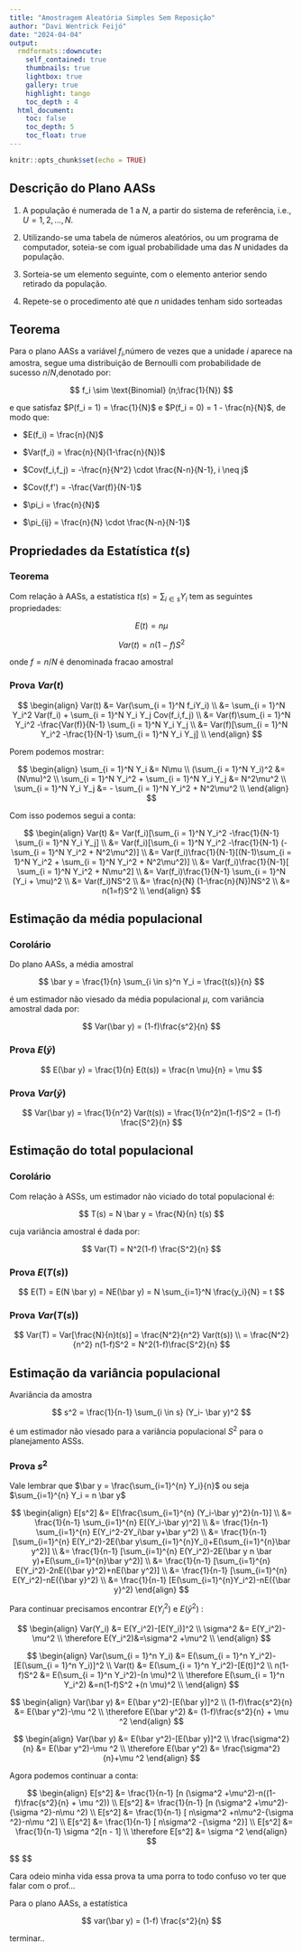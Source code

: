 ```yaml
---
title: "Amostragem Aleatória Simples Sem Reposição"
author: "Davi Wentrick Feijó"
date: "2024-04-04"
output: 
  rmdformats::downcute:
    self_contained: true
    thumbnails: true
    lightbox: true
    gallery: true
    highlight: tango
    toc_depth : 4
  html_document:
    toc: false
    toc_depth: 5
    toc_float: true
---
```


```r
knitr::opts_chunk$set(echo = TRUE)
```

## Descrição do Plano AASs

1. A população é numerada de 1 a $N$, a partir do sistema de referência, i.e., $U = {1, 2, ..., N}$.

2. Utilizando-se uma tabela de números aleatórios, ou um programa de computador, soteia-se com igual probabilidade uma das $N$ unidades da população.

3. Sorteia-se um elemento seguinte, com o elemento anterior sendo retirado da população.

4. Repete-se o procedimento até que $n$ unidades tenham sido sorteadas

## Teorema
Para o plano AASs a variável $f_i$,número de vezes que a unidade $i$ aparece na amostra, segue uma distribuição de Bernoulli com probabilidade de sucesso $n/N$,denotado por:



$$
f_i \sim \text{Binomial} (n;\frac{1}{N})
$$

e que satisfaz $P(f_i = 1) = \frac{1}{N}$ e $P(f_i = 0) = 1 - \frac{n}{N}$, de modo que:

* $E(f_i) = \frac{n}{N}$

* $Var(f_i) = \frac{n}{N}(1-\frac{n}{N})$

* $Cov(f_i,f_j) = -\frac{n}{N^2} \cdot \frac{N-n}{N-1}, i \neq j$

* $Cov(f,f') = -\frac{Var(f)}{N-1}$

* $\pi_i = \frac{n}{N}$

* $\pi_{ij} = \frac{n}{N} \cdot \frac{N-n}{N-1}$


## Propriedades da Estatística $t(s)$


### Teorema

Com relação à AASs, a estatística $t(s) = \sum_{i \in s} Y_i$ tem as seguintes propriedades:

$$
E(t) = n \mu
$$

$$
Var(t) = n(1-f)S^2
$$

onde $f = n/N$ é denominada fracao amostral



### Prova $Var(t)$


$$
\begin{align}
Var(t) &= Var(\sum_{i = 1}^N f_iY_i) \\
       &= \sum_{i = 1}^N Y_i^2 Var(f_i) + \sum_{i = 1}^N Y_i Y_j Cov(f_i,f_j) \\
       &= Var(f)\sum_{i = 1}^N Y_i^2 -\frac{Var(f)}{N-1} \sum_{i = 1}^N Y_i Y_j \\
       &= Var(f)[\sum_{i = 1}^N Y_i^2 -\frac{1}{N-1} \sum_{i = 1}^N Y_i Y_j] \\
\end{align}
$$

Porem podemos mostrar:


$$
\begin{align}
\sum_{i = 1}^N Y_i &= N\mu \\
(\sum_{i = 1}^N Y_i)^2 &= (N\mu)^2 \\
\sum_{i = 1}^N Y_i^2 + \sum_{i = 1}^N Y_i Y_j  &= N^2\mu^2 \\
 \sum_{i = 1}^N Y_i Y_j  &= - \sum_{i = 1}^N Y_i^2 + N^2\mu^2 \\
\end{align}
$$

Com isso podemos segui a conta:

$$
\begin{align}
Var(t) &= Var(f_i)[\sum_{i = 1}^N Y_i^2 -\frac{1}{N-1} \sum_{i = 1}^N Y_i Y_j] \\
       &= Var(f_i)[\sum_{i = 1}^N Y_i^2 -\frac{1}{N-1} (- \sum_{i = 1}^N Y_i^2 + N^2\mu^2)] \\
       &= Var(f_i)\frac{1}{N-1}[(N-1)\sum_{i = 1}^N Y_i^2 + \sum_{i = 1}^N Y_i^2 + N^2\mu^2)] \\
       &= Var(f_i)\frac{1}{N-1}[ \sum_{i = 1}^N Y_i^2 + N\mu^2] \\
       &= Var(f_i)\frac{1}{N-1} \sum_{i = 1}^N (Y_i + \mu)^2 \\
       &= Var(f_i)NS^2 \\
       &= \frac{n}{N} (1-\frac{n}{N})NS^2 \\
       &= n(1=f)S^2 \\
\end{align}
$$

## Estimação da média populacional


### Corolário

Do plano AASs, a média amostral


$$
\bar y  = \frac{1}{n} \sum_{i \in s}^n Y_i = \frac{t(s)}{n}
$$

é um estimador não viesado da média populacional $\mu$, com variância amostral dada por:

$$
Var(\bar y) = (1-f)\frac{s^2}{n}
$$

### Prova $E(\bar y)$


$$
E(\bar y) = \frac{1}{n} E(t(s)) = \frac{n \mu}{n} = \mu
$$

### Prova $Var(\bar y)$


$$
Var(\bar y) = \frac{1}{n^2} Var(t(s)) = \frac{1}{n^2}n(1-f)S^2 = (1-f) \frac{S^2}{n}
$$

## Estimação do total populacional

### Corolário

Com relação à ASSs, um estimador não viciado do total populacional é:

$$
T(s) = N \bar y = \frac{N}{n} t(s)
$$

cuja variância amostral é dada por:

$$
Var(T) = N^2(1-f) \frac{S^2}{n}
$$

### Prova $E(T(s))$

$$
E(T) = E(N \bar y) = NE(\bar y) = N \sum_{i=1}^N \frac{y_i}{N} = t
$$

### Prova $Var(T(s))$

$$
Var(T) = Var[\frac{N}{n}t(s)] = \frac{N^2}{n^2} Var(t(s)) \\
= \frac{N^2}{n^2} n(1-f)S^2 = N^2(1-f)\frac{S^2}{n}
$$

## Estimação da variância populacional

Avariância da amostra


$$
s^2 = \frac{1}{n-1} \sum_{i \in s} (Y_i- \bar y)^2
$$

é um estimador não viesado para a variância populacional $S^2$ para o planejamento ASSs.

### Prova $s^2$

Vale lembrar que $\bar y = \frac{\sum_{i=1}^{n} Y_i}{n}$ ou seja $\sum_{i=1}^{n} Y_i = n \bar y$

$$
\begin{align}
E[s^2]  &= E[\frac{\sum_{i=1}^{n} (Y_i-\bar y)^2}{n-1}] \\
        &= \frac{1}{n-1} \sum_{i=1}^{n} E[(Y_i-\bar y)^2] \\
        &= \frac{1}{n-1} \sum_{i=1}^{n} E(Y_i^2-2Y_i\bar y+\bar y^2) \\
        &= \frac{1}{n-1} [\sum_{i=1}^{n} E(Y_i^2)-2E(\bar y\sum_{i=1}^{n}Y_i)+E(\sum_{i=1}^{n}\bar y^2)] \\
        &= \frac{1}{n-1} [\sum_{i=1}^{n} E(Y_i^2)-2E(\bar y n \bar y)+E(\sum_{i=1}^{n}\bar y^2)] \\
        &= \frac{1}{n-1} [\sum_{i=1}^{n} E(Y_i^2)-2nE({\bar y}^2)+nE(\bar y^2)] \\
        &= \frac{1}{n-1} [\sum_{i=1}^{n} E(Y_i^2)-nE({\bar y}^2) \\
        &= \frac{1}{n-1} [E(\sum_{i=1}^{n}Y_i^2)-nE({\bar y}^2)
\end{align}
$$

Para continuar precisamos encontrar $E(Y_i^2)$ e $E(\bar y^2)$ :

$$
\begin{align}
Var(Y_i) &= E(Y_i^2)-[E(Y_i)]^2 \\
\sigma^2 &= E(Y_i^2)-\mu^2 \\
\therefore E(Y_i^2)&=\sigma^2 +\mu^2 \\
\end{align}
$$

$$
\begin{align}
Var(\sum_{i = 1}^n Y_i) &= E(\sum_{i = 1}^n Y_i^2)-[E(\sum_{i = 1}^n Y_i)]^2 \\
Var(t) &= E(\sum_{i = 1}^n Y_i^2)-[E(t)]^2 \\
n(1-f)S^2 &= E(\sum_{i = 1}^n Y_i^2)-(n \mu)^2 \\
\therefore E(\sum_{i = 1}^n Y_i^2) &=n(1-f)S^2 +(n \mu)^2 \\
\end{align} 
$$

$$
\begin{align}
Var(\bar y) &= E(\bar y^2)-[E(\bar y)]^2 \\
(1-f)\frac{s^2}{n} &= E(\bar y^2)-\mu ^2 \\
\therefore E(\bar y^2) &= (1-f)\frac{s^2}{n} + \mu ^2
\end{align}
$$



$$
\begin{align}
Var(\bar y) &= E(\bar y^2)-[E(\bar y)]^2 \\
\frac{\sigma^2}{n} &= E(\bar y^2)-\mu ^2 \\
\therefore E(\bar y^2) &= \frac{\sigma^2}{n}+\mu ^2
\end{align}
$$

Agora podemos continuar a conta:

$$
\begin{align}
E[s^2] &= \frac{1}{n-1} [n (\sigma^2 +\mu^2)-n((1-f)\frac{s^2}{n} + \mu ^2)) \\
E[s^2] &= \frac{1}{n-1} [n (\sigma^2 +\mu^2)-{\sigma ^2}-n\mu ^2) \\
E[s^2] &= \frac{1}{n-1} [ n\sigma^2 +n\mu^2-{\sigma ^2}-n\mu ^2] \\
E[s^2] &= \frac{1}{n-1} [ n\sigma^2 -{\sigma ^2}] \\
E[s^2] &= \frac{1}{n-1} \sigma ^2[n - 1] \\
\therefore E[s^2] &= \sigma ^2 
\end{align}
$$


$$
\begin{align}
E[s^2] &= \frac{1}{n-1} [(n(1-f)s^2 +(n \mu)^2)-n((1-f)\frac{s^2}{n} + \mu ^2)] \\
       &= \frac{1}{n-1} [(s^2n-s^2nf +n^2 \mu^2)-(n(1-f)\frac{s^2}{n} + n\mu ^2)] \\
       &= \frac{1}{n-1} [(s^2n-s^2nf +n^2 \mu^2)-(\frac{s^2}{n}n-\frac{s^2}{n}nf + n\mu ^2)] \\
       &= \frac{1}{n-1} [s^2n-s^2nf +n^2 \mu^2-\frac{s^2}{n}n+\frac{s^2}{n}nf - n\mu ^2)] \\
       &= \frac{1}{n-1} [s^2n-s^2nf +n^2 \mu^2-s^2+s^2f - n\mu ^2)] \\
       &= \frac{1}{n-1} [s^2(n-nf) +n^2 \mu^2-s^2(1+f) - n\mu ^2)] \\
       &= \frac{1}{n-1} [s^2((n-nf)-(1+f)) +n^2 \mu^2 - n\mu ^2)] \\
       &= \frac{1}{n-1} [s^2(n(1-f)-(1+f)) +n\mu ^2(n - 1)] \\
       &= \frac{s^2(n(1-f)-(1+f)) +n\mu ^2(n - 1)}{n-1}  \\
       &= \frac{s^2(n(1-f)-(1+f)) }{n-1} + \frac{n\mu ^2(n - 1)}{n-1} \\
       &= \frac{s^2(n(1-f)-(1+f)) }{n-1} + n\mu ^2 \\
       
       
\end{align}
$$

Cara odeio minha vida essa prova ta uma porra to todo confuso vo ter que falar com o prof...


Para o plano AASs, a estatística


$$
var(\bar y) = (1-f) \frac{s^2}{n}
$$

terminar..




